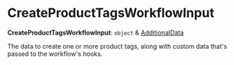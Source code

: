 
# CreateProductTagsWorkflowInput

 **CreateProductTagsWorkflowInput**: `object` & [AdditionalData](../../../types/HttpTypes/types/types.HttpTypes.AdditionalData/page.mdx)

The data to create one or more product tags, along with custom data that's passed to the workflow's hooks.
